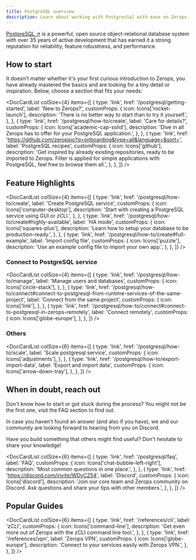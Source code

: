 ```yaml
---
title: PostgreSQL overview
description: Learn about working with PostgresSql with ease on Zerops.
---
```



[PostgreSQL ↗](https://www.postgresql.org/) is a powerful, open source object-relational database system with over 35 years of active development that has earned it a strong reputation for reliability, feature robustness, and performance.

## How to start

It doesn't matter whether it's your first curious introduction to Zerops, you have already mastered the basics and are looking for a tiny detail or inspiration. Below, choose a section that fits your needs:

<DocCardList
  colSize={4}
  items={[
    {
      type: 'link',
      href: '/postgresql/getting-started',
      label: 'New to Zerops?',
      customProps: {
        icon: Icons['rocket-launch'],
        description: 'There is no better way to start than to try it yourself.',
      },
    },
    {
      type: 'link',
      href: '/postgresql/how-to/create',
      label: 'Care for details?',
      customProps: {
        icon: Icons['academic-cap-solid'],
        description:
          'Dive in all Zerops has to offer for your PostgreSQL application.',
      },
    },
    {
      type: 'link',
      href: 'https://github.com/zeropsio?q=onboarding&type=all&language=&sort=',
      label: 'PostgreSQL recipes',
      customProps: {
        icon: Icons['github'],
        description:
          'Get inspired by already existing repositories, ready to be imported to Zerops. Filter is applied for simple applications with PostgreSQL, feel free to browse them all.',
      },
    },
  ]}
/>

## Feature Highlights

<DocCardList
  colSize={4}
  items={[
    {
      type: 'link',
      href: '/postgresql/how-to/create',
      label: 'Create PostgreSQL service',
      customProps: {
        icon: Icons['computer-desktop'],
        description:
          'Start with creating a PostgreSQL service using GUI or zCLI.',
      },
    },
    {
      type: 'link',
      href: '/postgresql/how-to/create#highly-available',
      label: 'HA mode',
      customProps: {
        icon: Icons['squares-plus'],
        description: 'Learn how to setup your database to be production-ready.',
      },
    },
    {
      type: 'link',
      href: '/postgresql/how-to/create#full-example',
      label: 'Import config file',
      customProps: {
        icon: Icons['puzzle'],
        description: 'Use an example config file to import your own app.',
      },
    },
  ]}
/>

### Connect to PostgreSQL service

<DocCardList
  colSize={4}
  items={[
    {
      type: 'link',
      href: '/postgresql/how-to/manage',
      label: 'Manage users and databases',
      customProps: {
        icon: Icons['circle-stack'],
      },
    },
    {
      type: 'link',
      href: '/postgresql/how-to/connect#connect-to-postgresql-from-runtime-services-of-the-same-project',
      label: 'Connect from the same project',
      customProps: {
        icon: Icons['link'],
      },
    },
    {
      type: 'link',
      href: '/postgresql/how-to/connect#connect-to-postgresql-in-zerops-remotely',
      label: 'Connect remotely',
      customProps: {
        icon: Icons['globe-europe'],
      },
    },
  ]}
/>

### Others

<DocCardList
  colSize={6}
  items={[
    {
      type: 'link',
      href: '/postgresql/how-to/scale',
      label: 'Scale postgresql service',
      customProps: {
        icon: Icons['adjustments'],
      },
    },
    {
      type: 'link',
      href: '/postgresql/how-to/export-import-data',
      label: 'Export and import data',
      customProps: {
        icon: Icons['arrow-down-tray'],
      },
    },
  ]}
/>

## When in doubt, reach out

Don't know how to start or got stuck during the process? You might not be the first one, visit the FAQ section to find out.

In case you haven't found an answer (and also if you have), we and our community are looking forward to hearing from you on Discord.

Have you build something that others might find useful? Don't hesitate to share your knowledge!

<DocCardList
  colSize={6}
  items={[
    {
      type: 'link',
      href: '/postgresql/faq',
      label: 'FAQ',
      customProps: {
        icon: Icons['chat-bubble-left-right'],
        description: 'Most common questions in one place.',
      },
    },
    {
      type: 'link',
      href: 'https://discord.com/invite/WDvCZ54',
      label: 'Discord',
      customProps: {
        icon: Icons['discord'],
        description:
          'Join our core team and Zerops community on Discord. Ask questions and share your tips with other members.',
      },
    },
  ]}
/>

## Popular Guides

<DocCardList
  colSize={6}
  items={[
    {
      type: 'link',
      href: '/references/cli',
      label: 'zCLI',
      customProps: {
        icon: Icons['command-line'],
        description:
          'Get even more out of Zerops with the zCLI command line tool.',
      },
    },
    {
      type: 'link',
      href: '/references/vpn',
      label: 'Zerops VPN',
      customProps: {
        icon: Icons['globe-europe'],
        description: 'Connect to your services easily with Zerops VPN.',
      },
    },
  ]}
/>
